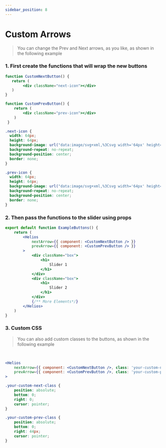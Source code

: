 ```yaml
---
sidebar_position: 8
---
```


# Custom Arrows

> You can change the Prev and Next arrows, as you like, as shown in the following example

<Example/>

### 1. First create the functions that will wrap the new buttons

```jsx title="customArrows.jsx"
function CustomNextButton() {
   return (
        <div className="next-icon"></div>
   )
}

function CustomPrevButton() {
    return (
        <div className="prev-icon"></div>
    )
 }
```

```css title="customArrows.css"
.next-icon {
  width: 64px;
  height: 64px;
  background-image: url("data:image/svg+xml,%3Csvg width='64px' height='64px' viewBox='0 0 24 24' fill='none' xmlns='http://www.w3.org/2000/svg' transform='rotate(180)'%3E%3Cg id='SVGRepo_bgCarrier' stroke-width='0'%3E%3C/g%3E%3Cg id='SVGRepo_tracerCarrier' stroke-linecap='round' stroke-linejoin='round'%3E%3C/g%3E%3Cg id='SVGRepo_iconCarrier'%3E%3Cpath d='M15 7L10 12L15 17' stroke='%23ffffff' stroke-width='1.5' stroke-linecap='round' stroke-linejoin='round'%3E%3C/path%3E%3C/g%3E%3C/svg%3E");
  background-repeat: no-repeat;
  background-position: center;
  border: none;
}

.prev-icon {
  width: 64px;
  height: 64px;
  background-image: url("data:image/svg+xml,%3Csvg width='64px' height='64px' viewBox='0 0 24 24' fill='none' xmlns='http://www.w3.org/2000/svg' transform='rotate(0)'%3E%3Cg id='SVGRepo_bgCarrier' stroke-width='0'%3E%3C/g%3E%3Cg id='SVGRepo_tracerCarrier' stroke-linecap='round' stroke-linejoin='round'%3E%3C/g%3E%3Cg id='SVGRepo_iconCarrier'%3E%3Cpath d='M15 7L10 12L15 17' stroke='white' stroke-width='1.5' stroke-linecap='round' stroke-linejoin='round'%3E%3C/path%3E%3C/g%3E%3C/svg%3E");
  background-repeat: no-repeat;
  background-position: center;
  border: none;
}
```

### 2. Then pass the functions to the slider using props

```jsx title="customArrows.jsx" {4,5}
export default function ExampleButtons() {
    return (
        <Helios
            nextArrow={{ component: <CustomNextButton /> }}
            prevArrow={{ component: <CustomPrevButton /> }}
        >
            <div className="box">
                <h1>
                    Slider 1
                </h1>
            </div>
            <div className="box">
                <h1>
                    Slider 2
                </h1>
            </div>
            {/** More Elements*/}
        </Helios>
    )
}
```

### 3. Custom CSS
> You can also add custom classes to the buttons, as shown in the following example

<ExampleCSS/>
<br/>

```jsx title="customArrows.jsx" {2,3}
<Helios
    nextArrow={{ component: <CustomNextButton />, class: 'your-custom-next-class' }}
    prevArrow={{ component: <CustomPrevButton />, class: 'your-custom-prev-class' }}
>
```

```css title="customArrows.css"
.your-custom-next-class {
    position: absolute;
    bottom: 0;
    right: 0;
    cursor: pointer;
}

.your-custom-prev-class {
    position: absolute;
    bottom: 0;
    right: 44px;
    cursor: pointer;
}
```